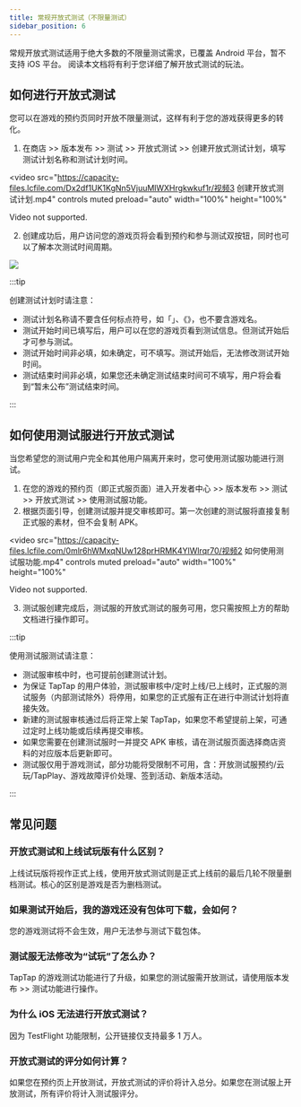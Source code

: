 ```yaml
---
title: 常规开放式测试（不限量测试）
sidebar_position: 6
---
```


常规开放式测试适用于绝大多数的不限量测试需求，已覆盖 Android 平台，暂不支持 iOS 平台。
阅读本文档将有利于您详细了解开放式测试的玩法。

## 如何进行开放式测试

您可以在游戏的预约页同时开放不限量测试，这样有利于您的游戏获得更多的转化。

1. 在商店 >> 版本发布 >> 测试 >> 开放式测试 >> 创建开放式测试计划，填写测试计划名称和测试计划时间。

<video
  src="https://capacity-files.lcfile.com/Dx2df1UK1KgNn5VjuuMlWXHrgkwkuf1r/视频3 创建开放式测试计划.mp4"
  controls
  muted
  preload="auto"
  width="100%"
  height="100%"
>
  Video not supported.
</video>

2. 创建成功后，用户访问您的游戏页将会看到预约和参与测试双按钮，同时也可以了解本次测试时间周期。

![](https://img.tapimg.com/market/images/3f3fa934e5859139a0eaf473a3e8f9fc.png)

:::tip

创建测试计划时请注意：
- 测试计划名称请不要含任何标点符号，如「」、《》，也不要含游戏名。
- 测试开始时间已填写后，用户可以在您的游戏页看到测试信息。但测试开始后才可参与测试。
- 测试开始时间非必填，如未确定，可不填写。测试开始后，无法修改测试开始时间。
- 测试结束时间非必填，如果您还未确定测试结束时间可不填写，用户将会看到“暂未公布”测试结束时间。

:::

## 如何使用测试服进行开放式测试

当您希望您的测试用户完全和其他用户隔离开来时，您可使用测试服功能进行测试。

1. 在您的游戏的预约页（即正式服页面）进入开发者中心 >> 版本发布 >> 测试 >> 开放式测试 >> 使用测试服功能。
2. 根据页面引导，创建测试服并提交审核即可。第一次创建的测试服将直接复制正式服的素材，但不会复制 APK。

<video
  src="https://capacity-files.lcfile.com/0mlr6hWMxqNUw128prHRMK4YlWlrqr70/视频2 如何使用测试服功能.mp4"
  controls
  muted
  preload="auto"
  width="100%"
  height="100%"
>
  Video not supported.
</video>

3. 测试服创建完成后，测试服的开放式测试的服务可用，您只需按照上方的帮助文档进行操作即可。

:::tip

使用测试服测试请注意：
- 测试服审核中时，也可提前创建测试计划。
- 为保证 TapTap 的用户体验，测试服审核中/定时上线/已上线时，正式服的测试服务（内部测试除外）将停用，如果您的正式服有正在进行中测试计划将直接失效。
- 新建的测试服审核通过后将正常上架 TapTap，如果您不希望提前上架，可通过定时上线功能或后续再提交审核。
- 如果您需要在创建测试服时一并提交 APK 审核，请在测试服页面选择商店资料的对应版本后更新即可。
- 测试服仅用于游戏测试，部分功能将受限制不可用，含：开放测试服预约/云玩/TapPlay、游戏故障评价处理、签到活动、新版本活动。

:::

## 常见问题

### 开放式测试和上线试玩版有什么区别？
上线试玩版将视作正式上线，使用开放式测试则是正式上线前的最后几轮不限量删档测试。核心的区别是游戏是否为删档测试。

### 如果测试开始后，我的游戏还没有包体可下载，会如何？
您的游戏测试将不会生效，用户无法参与测试下载包体。

### 测试服无法修改为“试玩”了怎么办？
TapTap 的游戏测试功能进行了升级，如果您的测试服需开放测试，请使用版本发布 >> 测试功能进行操作。

### 为什么 iOS 无法进行开放式测试？
因为 TestFlight 功能限制，公开链接仅支持最多 1 万人。

### 开放式测试的评分如何计算？
如果您在预约页上开放测试，开放式测试的评价将计入总分。如果您在测试服上开放测试，所有评价将计入测试服评分。